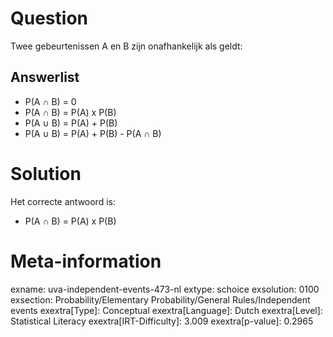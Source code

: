 Question
========

Twee gebeurtenissen A en B zijn onafhankelijk als geldt:

Answerlist
----------

* P(A ∩ B) = 0
* P(A ∩ B) = P(A) x P(B)
* P(A ∪ B) = P(A) + P(B)
* P(A ∪ B) = P(A) + P(B) - P(A ∩ B)

Solution
========

Het correcte antwoord is: 

* P(A ∩ B) = P(A) x P(B)

Meta-information
================
exname: uva-independent-events-473-nl
extype: schoice
exsolution: 0100
exsection: Probability/Elementary Probability/General Rules/Independent events
exextra[Type]: Conceptual
exextra[Language]: Dutch
exextra[Level]: Statistical Literacy
exextra[IRT-Difficulty]: 3.009
exextra[p-value]: 0.2965
